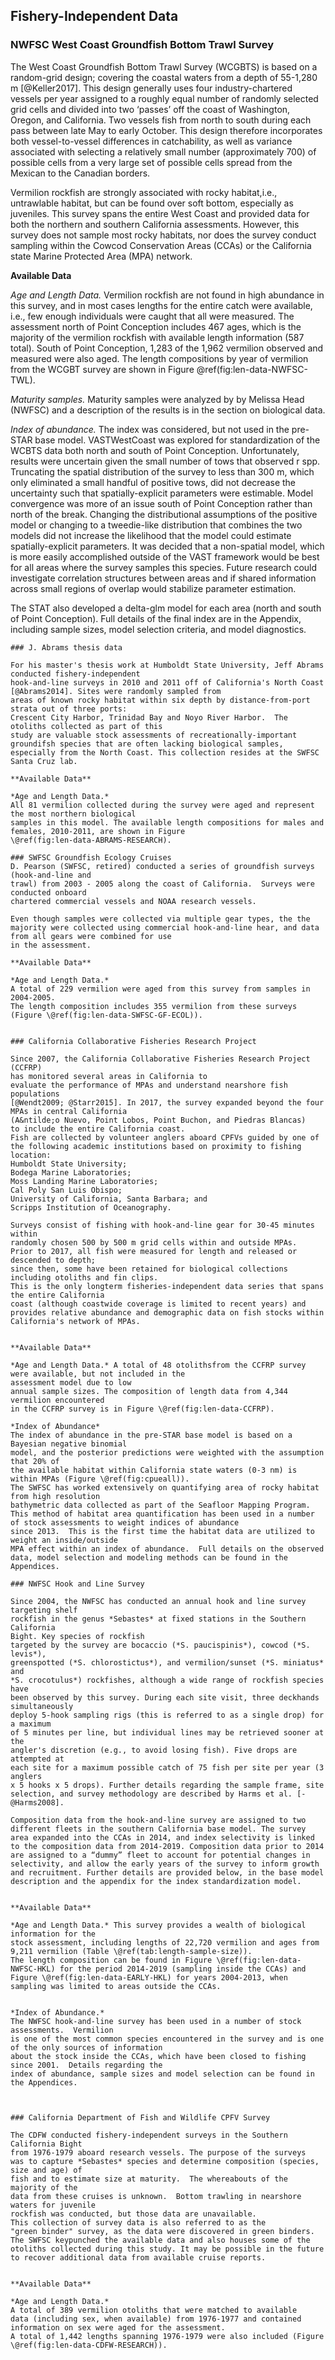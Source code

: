 ## Fishery-Independent Data

### NWFSC West Coast Groundfish Bottom Trawl Survey

The West Coast Groundfish Bottom Trawl Survey (WCGBTS) is based on a random-grid design;
covering the coastal waters from a depth of 55-1,280 m [@Keller2017].
This design generally uses four industry-chartered vessels per year assigned to 
a roughly equal number of randomly selected grid cells and divided into two 'passes'
off the coast of Washington, Oregon, and California. Two vessels fish from north to south during each pass between late 
May to early October. This design therefore incorporates both vessel-to-vessel 
differences in catchability, as well as variance associated with selecting a 
relatively small number (approximately 700) of possible cells from a very large 
set of possible cells spread from the Mexican to the Canadian borders.

Vermilion rockfish are strongly associated with rocky 
habitat,i.e., untrawlable habitat, but can be found over soft bottom, especially as 
juveniles.  This survey spans the entire West Coast and provided data for both the northern 
and southern California assessments. However, this survey does not sample most rocky habitats, nor does the survey conduct sampling within the Cowcod Conservation Areas (CCAs) or the California state Marine Protected Area (MPA) network.

 
**Available Data**

*Age and Length Data.* Vermilion rockfish are not found in high abundance in this survey, and in most 
cases lengths for the entire catch were available, i.e., few enough individuals were caught that 
all were measured. The assessment north of Point Conception includes 467 ages, which 
is the majority of the vermilion rockfish with available length information (587 total).
South of Point Conception, 1,283 of the 1,962 vermilion observed and measured were also aged. 
The length compositions by year of vermilion from the WCGBT survey are shown in  Figure \@ref(fig:len-data-NWFSC-TWL). 


*Maturity samples.* Maturity samples were analyzed by by Melissa Head (NWFSC) and a 
description of the results is in the section on biological data.

*Index of abundance.* The index was considered, but not used in the pre-STAR base model.
VASTWestCoast was explored for standardization of the WCBTS data both north and south of Point Conception. Unfortunately, results were uncertain given the small number of tows that observed r spp. Truncating the spatial distribution of the survey to less than 300 m, which only eliminated a small handful of positive tows, did not decrease the uncertainty such that spatially-explicit parameters were estimable. Model convergence was more of an issue south of Point Conception rather than north of the break. Changing the distributional assumptions of the positive model or changing to a tweedie-like distribution that combines the two models did not increase the likelihood that the model could estimate spatially-explicit parameters. It was decided that a non-spatial model, which is more easily accomplished outside of the VAST framework would be best for all areas where the survey samples this species. Future research could investigate correlation structures between areas and if shared information across small regions of overlap would stabilize parameter estimation.

The STAT also developed 
a delta-glm model for each area (north and south of Point Conception). Full details 
of the final index are in the Appendix, including 
sample sizes, model selection criteria, and model diagnostics.  




```asis
### J. Abrams thesis data

For his master's thesis work at Humboldt State University, Jeff Abrams conducted fishery-independent
hook-and-line surveys in 2010 and 2011 off of California's North Coast [@Abrams2014]. Sites were randomly sampled from 
areas of known rocky habitat within six depth by distance-from-port strata out of three ports:
Crescent City Harbor, Trinidad Bay and Noyo River Harbor.  The otoliths collected as part of this 
study are valuable stock assessments of recreationally-important groundifsh species that are often lacking biological samples, 
especially from the North Coast. This collection resides at the SWFSC Santa Cruz lab. 

**Available Data**

*Age and Length Data.* 
All 81 vermilion collected during the survey were aged and represent the most northern biological 
samples in this model. The available length compositions for males and females, 2010-2011, are shown in Figure
\@ref(fig:len-data-ABRAMS-RESEARCH). 

### SWFSC Groundfish Ecology Cruises
D. Pearson (SWFSC, retired) conducted a series of groundfish surveys (hook-and-line and 
trawl) from 2003 - 2005 along the coast of California.  Surveys were conducted onboard 
chartered commercial vessels and NOAA research vessels.

Even though samples were collected via multiple gear types, the the majority were collected using commercial hook-and-line hear, and data from all gears were combined for use 
in the assessment.

**Available Data**

*Age and Length Data.*
A total of 229 vermilion were aged from this survey from samples in 2004-2005.
The length composition includes 355 vermilion from these surveys 
(Figure \@ref(fig:len-data-SWFSC-GF-ECOL)).


### California Collaborative Fisheries Research Project

Since 2007, the California Collaborative Fisheries Research Project (CCFRP)
has monitored several areas in California to 
evaluate the performance of MPAs and understand nearshore fish populations
[@Wendt2009; @Starr2015]. In 2017, the survey expanded beyond the four 
MPAs in central California
(A&ntilde;o Nuevo, Point Lobos, Point Buchon, and Piedras Blancas)
to include the entire California coast.
Fish are collected by volunteer anglers aboard CPFVs guided by one of 
the following academic institutions based on proximity to fishing location:
Humboldt State University;
Bodega Marine Laboratories;
Moss Landing Marine Laboratories;
Cal Poly San Luis Obispo;
University of California, Santa Barbara; and
Scripps Institution of Oceanography.

Surveys consist of fishing with hook-and-line gear for 30-45 minutes within 
randomly chosen 500 by 500 m grid cells within and outside MPAs.
Prior to 2017, all fish were measured for length and released or descended to depth;
since then, some have been retained for biological collections including otoliths and fin clips. 
This is the only longterm fisheries-independent data series that spans the entire California 
coast (although coastwide coverage is limited to recent years) and provides relative abundance and demographic data on fish stocks within California's network of MPAs.


**Available Data**

*Age and Length Data.* A total of 48 otolithsfrom the CCFRP survey were available, but not included in the 
assessment model due to low 
annual sample sizes. The composition of length data from 4,344 vermilion encountered 
in the CCFRP survey is in Figure \@ref(fig:len-data-CCFRP).

*Index of Abundance*
The index of abundance in the pre-STAR base model is based on a Bayesian negative binomial 
model, and the posterior predictions were weighted with the assumption that 20% of 
the available habitat within California state waters (0-3 nm) is within MPAs (Figure \@ref(fig:cpueall)). 
The SWFSC has worked extensively on quantifying area of rocky habitat from high resolution
bathymetric data collected as part of the Seafloor Mapping Program. This method of habitat area quantification has been used in a number of stock assessments to weight indices of abundance 
since 2013.  This is the first time the habitat data are utilized to weight an inside/outside 
MPA effect within an index of abundance.  Full details on the observed data, model selection and modeling methods can be found in the Appendices.
```



```asis
### NWFSC Hook and Line Survey

Since 2004, the NWFSC has conducted an annual hook and line survey targeting shelf 
rockfish in the genus *Sebastes* at fixed stations in the Southern California 
Bight. Key species of rockfish 
targeted by the survey are bocaccio (*S. paucispinis*), cowcod (*S. levis*), 
greenspotted (*S. chlorostictus*), and vermilion/sunset (*S. miniatus* and 
*S. crocotulus*) rockfishes, although a wide range of rockfish species have 
been observed by this survey. During each site visit, three deckhands simultaneously 
deploy 5-hook sampling rigs (this is referred to as a single drop) for a maximum 
of 5 minutes per line, but individual lines may be retrieved sooner at the 
angler's discretion (e.g., to avoid losing fish). Five drops are attempted at 
each site for a maximum possible catch of 75 fish per site per year (3 anglers 
x 5 hooks x 5 drops). Further details regarding the sample frame, site 
selection, and survey methodology are described by Harms et al. [-@Harms2008]. 

Composition data from the hook-and-line survey are assigned to two different fleets in the southern California base model. The survey area expanded into the CCAs in 2014, and index selectivity is linked to the composition data from 2014-2019. Composition data prior to 2014 are assigned to a “dummy” fleet to account for potential changes in selectivity, and allow the early years of the survey to inform growth and recruitment. Further details are provided below, in the base model description and the appendix for the index standardization model.


**Available Data**

*Age and Length Data.* This survey provides a wealth of biological information for the 
stock assessment, including lengths of 22,720 vermilion and ages from 9,211 vermilion (Table \@ref(tab:length-sample-size)). 
The length composition can be found in Figure \@ref(fig:len-data-NWFSC-HKL) for the period 2014-2019 (sampling inside the CCAs) and Figure \@ref(fig:len-data-EARLY-HKL) for years 2004-2013, when sampling was limited to areas outside the CCAs. 


*Index of Abundance.*
The NWFSC hook-and-line survey has been used in a number of stock assessments.  Vermilion 
is one of the most common species encountered in the survey and is one of the only sources of information 
about the stock inside the CCAs, which have been closed to fishing since 2001.  Details regarding the 
index of abundance, sample sizes and model selection can be found in the Appendices.



### California Department of Fish and Wildlife CPFV Survey

The CDFW conducted fishery-independent surveys in the Southern California Bight 
from 1976-1979 aboard research vessels. The purpose of the surveys 
was to capture *Sebastes* species and determine composition (species, size and age) of 
fish and to estimate size at maturity.  The whereabouts of the majority of the 
data from these cruises is unknown.  Bottom trawling in nearshore waters for juvenile 
rockfish was conducted, but those data are unavailable. 
This collection of survey data is also referred to as the 
"green binder" survey, as the data were discovered in green binders. 
The SWFSC keypunched the available data and also houses some of the otoliths collected during this study. It may be possible in the future to recover additional data from available cruise reports.


**Available Data**

*Age and Length Data.*
A total of 389 vermilion otoliths that were matched to available 
data (including sex, when available) from 1976-1977 and contained information on sex were aged for the assessment. 
A total of 1,442 lengths spanning 1976-1979 were also included (Figure 
\@ref(fig:len-data-CDFW-RESEARCH)).

```
